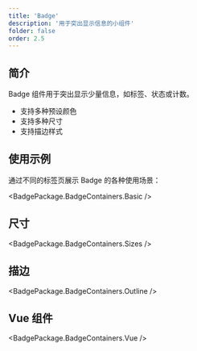 ```yaml
---
title: 'Badge'
description: '用于突出显示信息的小组件'
folder: false
order: 2.5
---
```



## 简介

Badge 组件用于突出显示少量信息，如标签、状态或计数。

- 支持多种预设颜色
- 支持多种尺寸
- 支持描边样式

## 使用示例

通过不同的标签页展示 Badge 的各种使用场景：

<BadgePackage.BadgeContainers.Basic />

## 尺寸

<BadgePackage.BadgeContainers.Sizes />

## 描边

<BadgePackage.BadgeContainers.Outline />

## Vue 组件

<BadgePackage.BadgeContainers.Vue /> 
 